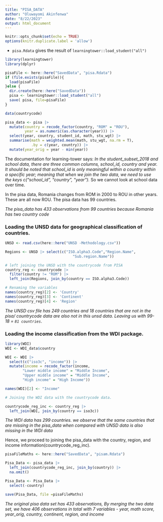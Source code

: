 ```yaml
---
title: "PISA_DATA"
author: "Oluwayomi Akinfenwa"
date: "8/22/2023"
output: html_document
---
```


```r
knitr::opts_chunk$set(echo = TRUE)
options(knitr.duplicate.label = 'allow')
```

- `pisa.Rdata` gives the result of `learningtower::load_student("all")`

```r
library(learningtower)
library(dplyr)

pisaFile <- here::here("SavedData", "pisa.Rdata")
if (file.exists(pisaFile)){
  load(pisaFile)
}else {
  dir.create(here::here("SavedData"))
  pisa <- learningtower::load_student("all")
  save( pisa, file=pisaFile)
}

data(countrycode)

pisa_data <- pisa |>
  mutate(country = recode_factor(country, "ROM" = "ROU"),
         year = as.numeric(as.character(year))) |>
  select(year, country, student_id, math, stu_wgt) |>
  summarise(math = weighted.mean(math, stu_wgt, na.rm = T), 
            .by = c(year, country)) |>
  mutate(year_orig = year - min(year))
```

The documentation for learning-tower says: 
*In the student_subset_2018 and school data, there are three common columns, school_id, country and year. It should be noted that school_id is only meaningful within a country within a specific year; meaning that when we join the two data, we need to use the keys c("school_id", "country", "year").*
So we cannot look at school data over time.

In the pisa data, Romania changes from ROM in 2000 to ROU in other years. These are all now ROU. The pisa data has 99 countries.

*The pisa_data has 433 observations from 99 countries because Romania has two country code*

### Loading the UNSD data for geographical classification of countries.

```r
UNSD <- read.csv(here::here("UNSD -Methodology.csv"))

Regions <- UNSD |> select(c("ISO.alpha3.Code","Region.Name", 
                               "Sub.region.Name"))

# left joining the UNSD with the countrycode from PISA
country_reg <- countrycode |>
  filter(country != "ROM") |>
  left_join(Regions, join_by(country == ISO.alpha3.Code))

# Renaming the variables
names(country_reg)[2] <- 'Country'
names(country_reg)[3] <- 'Continent'
names(country_reg)[4] <- 'Region'

```

*The UNSD csv file has 249 countries and 18 countries that are not in the pisa/ countrycode data are also not in this unsd data. Leaving us with 99-18 = `81 countries`*.

### Loading the income classification from the WDI package.

```r
library(WDI)
WDI <- WDI_data$country

WDI <- WDI |> 
  select(c("iso3c", "income")) |>
  mutate(income = recode_factor(income,
        "Lower middle income" = "Middle Income",
        "Upper middle income" = "Middle Income",
        "High income" = "High Income"))

names(WDI)[2] <- "Income"

# Joining the WDI data with the countrycode data.

countrycode_reg_inc <- country_reg |>
  left_join(WDI, join_by(country == iso3c))
```

*The WDI data has 299 countries. we observe that the same countries that are missing in the pisa_data when compared with UNSD data is also missing in the WDI data*

Hence, we proceed to joining the pisa_data with the country, region, and income information(countrycode_reg_inc).

```r
pisaFileMaths <- here::here("SavedData", "pisam.Rdata")

Pisa_Data <- pisa_data |>
  left_join(countrycode_reg_inc, join_by(country)) |>
  na.omit()

Pisa_Data <- Pisa_Data |> 
  select(-country)

save(Pisa_Data, file =pisaFileMaths)
```

*The original pisa data set has 433 observations, By merging the two data set, we have 406 observations in total with 7 variables - year, math score, year_orig, country, continent, region, and income*